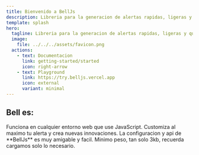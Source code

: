 ```yaml
---
title: Bienvenido a BellJs
description: Libreria para la generacion de alertas rapidas, ligeras y que se adapten al diseño de tu web o app.
template: splash
hero:
  tagline: Libreria para la generacion de alertas rapidas, ligeras y que se adapten al diseño de tu web o app.
  image:
    file: ../../../assets/favicon.png
  actions:
    - text: Documentacion
      link: getting-started/started
      icon: right-arrow
    - text: Playground
      link: https://try.belljs.vercel.app
      icon: external
      variant: minimal
---
```



## Bell es:

<CardGrid stagger>
	<Card title="Agnostico" icon="pencil">
		Funciona en cualquier entorno web que use JavaScript.
	</Card>
	<Card title="Personalizacion" icon="add-document">
		Customiza al maximo tu alerta y crea nuevas innovaciones.
	</Card>
	<Card title="Facil" icon="setting">
		La configuracion y api de **BellJs** es muy amigable y facil.
	</Card>
	<Card title="Optimo" icon="open-book">
		Minimo peso, tan solo 3kb, recuerda cargamos solo lo necesario.
	</Card>
</CardGrid>
